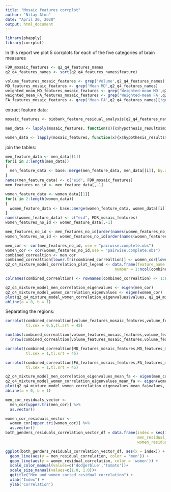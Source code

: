 ```yaml
---
title: "Mosaic features corrplot"
author: "Nitay Alon"
date: "April 20, 2020"
output: html_document
---
```


```r
library(pbapply)
library(corrplot)

```
In this report we plot 5 corrplots for each of the five categories of brain measures
```r
FDR_mosaic_features <- q2_q4_features_names
q2_q4_features_names <- sort(q2_q4_features_names$feature)
```

```r
volume_features_mosaic_features <- grep('Volume',q2_q4_features_names)
MD_features_mosaic_features <- grep('Mean MD',q2_q4_features_names)
weighted_mean_MD_features_mosaic_features <- grep('Weighted-mean MD',q2_q4_features_names)
weighted_mean_FA_features_mosaic_features <- grep('Weighted-mean FA',q2_q4_features_names)
FA_features_mosaic_features <- grep('Mean FA',q2_q4_features_names)[!grep('Mean FA',q2_q4_features_names) %in% weighted_mean_FA_features_mosaic_features]
```

extract feature data:
```r
mosaic_features <- biobank_feature_residual_analysis[q2_q4_features_names]

men_data <- lapply(mosaic_features, function(x){x$hypothesis_results$mixture_model$men_responsebilities})

women_data <- lapply(mosaic_features, function(x){x$hypothesis_results$mixture_model$women_responsebilities})
```

join the tables:
```r
men_feature_data <- men_data[[1]]
for(i in 2:length(men_data))
{
  men_feature_data <- base::merge(men_feature_data, men_data[[i]], by.x = "eid", by.y = "eid")
}
names(men_feature_data) <- c("eid", FDR_mosaic_features)
men_features_no_id <- men_feature_data[,-1]
```

```r
women_feature_data <- women_data[[1]]
for(i in 2:length(women_data))
{
  women_feature_data <- base::merge(women_feature_data, women_data[[i]], by.x = "eid", by.y = "eid")
}
names(women_feature_data) <- c("eid", FDR_mosaic_features)
women_features_no_id <- women_feature_data[,-1]
```

```r
men_features_no_id <- men_features_no_id[order(names(women_features_no_id))]
women_features_no_id <- women_features_no_id[order(names(women_features_no_id))]
```

```r
men_cor <- cor(men_features_no_id, use = "pairwise.complete.obs")
women_cor <- cor(women_features_no_id,use = "pairwise.complete.obs")
combined_correaltion <- men_cor
combined_correaltion[lower.tri(combined_correaltion)] <- women_cor[lower.tri(women_cor)]
q2_q4_mixture_model_correlation_plot_legend <- data.frame(feature_name = colnames(men_cor), 
                                                number = 1:ncol(combined_correaltion))

colnames(combined_correaltion) <- rownames(combined_correaltion) <- 1:ncol(combined_correaltion)

```

```r
q2_q4_mixture_model_men_correlation_eigenvalues <- eigen(men_cor)
q2_q4_mixture_model_women_correlation_eigenvalues <- eigen(women_cor)
plot(q2_q4_mixture_model_women_correlation_eigenvalues$values, q2_q4_mixture_model_men_correlation_eigenvalues$values)
abline(a = 0, b = 1)
```


Separating the regions:
```r
corrplot(combined_correaltion[volume_features_mosaic_features,volume_features_mosaic_features], 
         tl.cex = 0.5,tl.srt = 45)
```


```r
sum(abs(combined_correaltion[volume_features_mosaic_features,volume_features_mosaic_features]) < 0.1) / 
  (nrow(combined_correaltion[volume_features_mosaic_features,volume_features_mosaic_features]) * ncol(combined_correaltion[volume_features_mosaic_features,volume_features_mosaic_features]))
```


```r
corrplot(combined_correaltion[MD_features_mosaic_features,MD_features_mosaic_features],
         tl.cex = 1,tl.srt = 45)
```

```r
corrplot(combined_correaltion[FA_features_mosaic_features,FA_features_mosaic_features], 
         tl.cex = 1,tl.srt = 45)
```

```r
q2_q4_mixture_model_men_correlation_eigenvalues_mean_fa <- eigen(men_cor[FA_features_mosaic_features,FA_features_mosaic_features])
q2_q4_mixture_model_women_correlation_eigenvalues_mean_fa <- eigen(women_cor[FA_features_mosaic_features,FA_features_mosaic_features])
plot(q2_q4_mixture_model_women_correlation_eigenvalues_mean_fa$values, q2_q4_mixture_model_men_correlation_eigenvalues_mean_fa$values)
abline(a = 0, b = 1)
```

```r
men_cor_residuals_vector <- 
  men_cor[upper.tri(men_cor)] %>% 
  as.vector()

women_cor_residuals_vector <- 
  women_cor[upper.tri(women_cor)] %>% 
  as.vector()
both_genders_residuals_correlation_vector_df = data.frame(index = seq(1,length(sort(men_cor_residuals_vector))),
                                                          men_residual_correlation = sort(men_cor_residuals_vector),
                                                          women_residual_correlation = sort(women_cor_residuals_vector))

ggplot(both_genders_residuals_correlation_vector_df, aes(x = index)) + 
  geom_line(aes(y = men_residual_correlation, color = 'men')) + 
  geom_line(aes(y = women_residual_correlation, color = 'women')) + 
  scale_color_manual(values=c('dodgerblue','tomato'))+
  scale_size_manual(values=c(1.0, 1.0))+
  ggtitle("Men and women sorted residual correlation") + 
  xlab("Index") + 
  ylab('Correlation')
```

